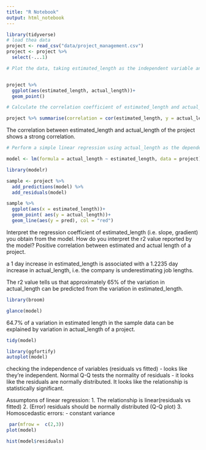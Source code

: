 ```yaml
---
title: "R Notebook"
output: html_notebook
---
```


```r

library(tidyverse)
# load thea data
project <- read_csv("data/project_management.csv")
project <- project %>% 
  select(-...1)

```

```r
# Plot the data, taking estimated_length as the independent variable and actual_length as the dependent variable.


project %>% 
  ggplot(aes(estimated_length, actual_length))+
  geom_point()

```

```r

# Calculate the correlation coefficient of estimated_length and actual_length and interpret the value you obtain.

project %>% summarise(correlation = cor(estimated_length, y = actual_length))
```
The correlation between estimated_length and actual_length of the project shows a strong correlation.

```r

# Perform a simple linear regression using actual_length as the dependent variable, and estimated_length as the independent variable. Save the model object to a variable.

model <- lm(formula = actual_length ~ estimated_length, data = project)

```
```r
library(modelr)

sample <- project %>% 
  add_predictions(model) %>% 
  add_residuals(model)
```
```r
sample %>% 
  ggplot(aes(x = estimated_length))+
  geom_point( aes(y = actual_length))+
  geom_line(aes(y = pred), col = "red")
```
Interpret the regression coefficient of estimated_length (i.e. slope, gradient) you obtain from the model. How do you interpret the r2 value reported by the model?
Positive correlation between estimated and actual length of a project. 

 a 1 day increase in estimated_length is associated with a 1.2235
 day increase in actual_length, i.e. the company is underestimating job lengths.

The r2 value tells us that approximately 65% of the variation in actual_length can be predicted from the variation in estimated_length.
 
```r
library(broom)

glance(model)
```

64.7% of a variation in estimated length in the sample data can be explained  by variation in actual_length of a project.

```r
tidy(model)
```
```r
library(ggfortify)
autoplot(model)
```
checking the independence of variables (residuals vs fitted) - looks like  they're independent. Normal Q-Q tests the normality of residuals  - it looks like the residuals are normally distributed.
It looks like the relationship is statistically significant. 


Assumptons of linear regression:
1. The relationship is linear(residuals vs fitted)
2. (Error) residuals should be normally distributed (Q-Q plot)
3. Homoscedastic errors:
  - constant variance

```r
 par(mfrow =  c(2,3))
plot(model)

hist(model$residuals)
```

